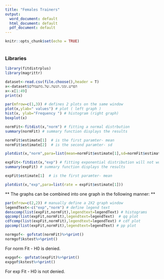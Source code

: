 ---
title: "Females Trainers"
output:
  word_document: default
  html_document: default
  pdf_document: default
---

```{r setup, include=FALSE}
knitr::opts_chunk$set(echo = TRUE)
 

```
### Libraries

```{r libraries, include=FALSE,echo=FALSE}
library(fitdistrplus)
library(magrittr)
```


```{r,include=FALSE}
dataset<-read.csv(file.choose(),header = T)
x<-dataset$הפרש.זמני.הגשה.של.מתעמלים
x<-x[1:49]
print(x)
```


```{r ,echo=FALSE}

par(mfrow=c(1,3)) # defines 2 plots on the same window
plot(x,ylab=" values") # plot ( left graph )
hist(x, ylab="Frequency ") # histogram (right graph)
boxplot(x)
```


```{r,echo=FALSE}
normFit<-fitdist(x,"norm") # fitting a normal distrbution 
summary(normFit) # summary function displays the results 


```


```{r,echo=FALSE}
normFit$estimate[1]  # is the first paramter- mean
normFit$estimate[2]  # is the second paramter- sd
```



```{r,echo=FALSE}
plotdist(x,"norm",para=list(mean=normFit$estimate[1],sd=normFit$estimate[2])) 

```


```{r,echo=FALSE}
expFit<-fitdist(x,"exp") # fitting exponential distribution will not work
summary(expFit) # summary function displays the results 

```


```{r,echo=FALSE}
expFit$estimate[1]  # is the first paramter- mean
```


```{r,echo=FALSE}
plotdist(x,"exp",para=list(rate = expFit$estimate[1])) 

```



** The graphs can be combined into one graph in the following manner: ** 

```{r,echo=FALSE}
par(mfrow=c(2,2)) # manually define a 2X2 graph window 
legendText<-c("exp","norm") # define legend text
denscomp(list(expFit,normFit),legendtext=legendText) # histograms
qqcomp(list(expFit,normFit),legendtext=legendText)  # qq plot
cdfcomp(list(expFit,normFit),legendtext=legendText) # cdf plot
ppcomp(list(expFit,normFit),legendtext=legendText) # pp plot
```

```{r}
normgof<- gofstat(normFit)%>%print()
normgof$kstest%>%print()
```
For norm Fit - H0 is  denied.

```{r}
expgof<- gofstat(expFit)%>%print() 
expgof$kstest%>%print()
```
For exp Fit - H0 is not denied. 

